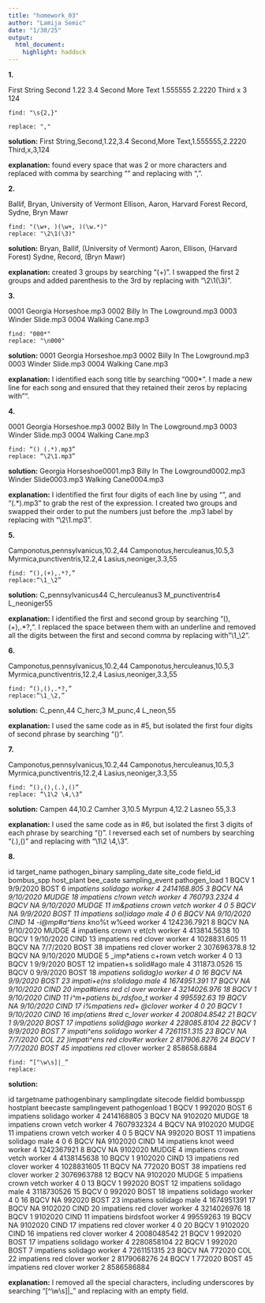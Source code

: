 ```yaml
---
title: "homework_03"
author: "Lamija Semic"
date: "1/30/25"
output: 
  html_document: 
    highlight: haddock
---
```



**1.**

First String    Second      1.22      3.4
Second          More Text   1.555555  2.2220
Third           x           3         124

```
find: "\s{2,}"

replace: ","
```

**solution:**
First String,Second,1.22,3.4
Second,More Text,1.555555,2.2220
Third,x,3,124


**explanation:**
found every space that was 2 or more characters and replaced with comma by searching "\s{2,}" and replacing with ",".


**2.**

Ballif, Bryan, University of Vermont
Ellison, Aaron, Harvard Forest
Record, Sydne, Bryn Mawr

```
find: "(\w+, )(\w+, )(\w.*)"
replace: "\2\1(\3)"
```

**solution:**
Bryan, Ballif, (University of Vermont)
Aaron, Ellison, (Harvard Forest)
Sydne, Record, (Bryn Mawr)

**explanation:** 
created 3 groups by searching "(\w+)". I swapped the first 2 groups and added parenthesis to the 3rd by replacing with "\2\1(\3)".


**3.**

0001 Georgia Horseshoe.mp3 0002 Billy In The Lowground.mp3 0003 Winder Slide.mp3 0004 Walking Cane.mp3

```
find: "000*"
replace: "\n000"
```

**solution:**
	0001 Georgia Horseshoe.mp3 
	0002 Billy In The Lowground.mp3 
	0003 Winder Slide.mp3 
	0004 Walking Cane.mp3

**explanation:**
I identified each song title by searching "000*". I made a new line for each song and ensured that they retained their zeros by replacing with "\n000".


**4.** 

0001 Georgia Horseshoe.mp3 
0002 Billy In The Lowground.mp3 
0003 Winder Slide.mp3 
0004 Walking Cane.mp3

```
find: “() (.*).mp3” 
replace: “\2\1.mp3”
```

**solution:**
Georgia Horseshoe0001.mp3 Billy In The Lowground0002.mp3 Winder Slide0003.mp3 Walking Cane0004.mp3

**explanation:** I identified the first four digits of each line by using “”, and “(.*).mp3” to grab the rest of the expression. I created two groups and swapped their order to put the numbers just before the .mp3 label by replacing with “\2\1.mp3”.


**5.**

Camponotus,pennsylvanicus,10.2,44 Camponotus,herculeanus,10.5,3 Myrmica,punctiventris,12.2,4 Lasius,neoniger,3.3,55

```
find: “(),(+),.*?,” 
replace:“\1_\2”
```

**solution:** 
C_pennsylvanicus44 C_herculeanus3 M_punctiventris4 L_neoniger55

**explanation:**
I identified the first and second group by searching “(),(+),.*?,“. I replaced the space between them with an underline and removed all the digits between the first and second comma by replacing with”\1_\2”.


**6.**

Camponotus,pennsylvanicus,10.2,44 Camponotus,herculeanus,10.5,3 Myrmica,punctiventris,12.2,4 Lasius,neoniger,3.3,55

```
find: “(),(),.*?,” 
replace:“\1_\2,”
```

**solution:**
C_penn,44 C_herc,3 M_punc,4 L_neon,55

**explanation:**
I used the same code as in #5, but isolated the first four digits of second phrase by searching “()”.


**7.**

Camponotus,pennsylvanicus,10.2,44 Camponotus,herculeanus,10.5,3 Myrmica,punctiventris,12.2,4 Lasius,neoniger,3.3,55

```
find: “(),(),(.),()” 
replace: “\1\2 \4,\3”
```

**solution:**
Campen 44,10.2 Camher 3,10.5 Myrpun 4,12.2 Lasneo 55,3.3

**explanation:**
I used the same code as in #6, but isolated the first 3 digits of each phrase by searching “()”. I reversed each set of numbers by searching “(.),()” and replacing with “\1\2 \4,\3”.


**8.**

id target_name pathogen_binary sampling_date site_code field_id bombus_spp host_plant bee_caste sampling_event pathogen_load 1 BQCV 1 9/9/2020 BOST 6 imp*atiens solidago worker 4 2414168.805 3 BQCV NA 9/10/2020 MUDGE 18 impatiens c!rown vetch worker 4 760793.2324 4 BQCV NA 9/10/2020 MUDGE 11 im&patiens crown
vetch    worker  4   0
5   BQCV    NA  9/9/2020    BOST    11  impatiens   sol)idago   male    4   0
6   BQCV    NA  9/10/2020   CIND    14  -i@mp#a^tiens   k*no%t
w%eed    worker  4   124236.7921
8   BQCV    NA  9/10/2020   MUDGE   4   impatiens   crown
v
et(ch worker 4 413814.5638 10 BQCV 1 9/10/2020 CIND 13 impatiens  red
clover  worker  4   1028831.605
11  BQCV    NA  7/7/2020    BOST    38  impatiens   red
clover  worker  2   307696378.8
12  BQCV    NA  9/10/2020   MUDGE   5   _imp*atiens c+rown
vetch    worker  4   0
13  BQCV    1   9/9/2020    BOST    12  impatien+s  solid#ago   male    4   311873.0526
15  BQCV    0   9/9/2020    BOST    18  _impatiens  solidag)o   worker  4   0
16  BQCV    NA  9/9/2020    BOST    23  impati+e(ns
s!olidago   male    4   1674951.391
17  BQCV    NA  9/10/2020   CIND    20  impa#tiens  red cl
over worker 4 3214026.976 18 BQCV 1 9/10/2020 CIND 11 i^m+patiens bi_rdsfoo_t worker 4 995592.63 19 BQCV NA 9/10/2020 CIND 17 i%mpatiens red+ @clover worker 4 0 20 BQCV 1 9/10/2020 CIND 16 imp(atiens #red c_lover worker 4 200804.8542 21 BQCV 1 9/9/2020 BOST 17 impatiens solid@ago worker 4 228085.8104 22 BQCV 1 9/9/2020 BOST 7 impati^ens solidago worker 4 7261151.315 23 BQCV NA 7/7/2020 COL 22 )impati^ens red clov#er worker 2 817906.8276 24 BQCV 1 7/7/2020 BOST 45 impatiens red_ cl)over worker 2 858658.6884

```
find: “[^\w\s]|_” 
replace:
```

**solution:**

id targetname pathogenbinary samplingdate sitecode fieldid bombusspp hostplant beecaste samplingevent pathogenload 1 BQCV 1 992020 BOST 6 impatiens solidago worker 4 2414168805 3 BQCV NA 9102020 MUDGE 18 impatiens crown vetch worker 4 7607932324 4 BQCV NA 9102020 MUDGE 11 impatiens crown vetch worker 4 0 5 BQCV NA 992020 BOST 11 impatiens solidago male 4 0 6 BQCV NA 9102020 CIND 14 impatiens knot weed worker 4 1242367921 8 BQCV NA 9102020 MUDGE 4 impatiens crown vetch worker 4 4138145638 10 BQCV 1 9102020 CIND 13 impatiens red clover worker 4 1028831605 11 BQCV NA 772020 BOST 38 impatiens red clover worker 2 3076963788 12 BQCV NA 9102020 MUDGE 5 impatiens crown vetch worker 4 0 13 BQCV 1 992020 BOST 12 impatiens solidago male 4 3118730526 15 BQCV 0 992020 BOST 18 impatiens solidago worker 4 0 16 BQCV NA 992020 BOST 23 impatiens solidago male 4 1674951391 17 BQCV NA 9102020 CIND 20 impatiens red clover worker 4 3214026976 18 BQCV 1 9102020 CIND 11 impatiens birdsfoot worker 4 99559263 19 BQCV NA 9102020 CIND 17 impatiens red clover worker 4 0 20 BQCV 1 9102020 CIND 16 impatiens red clover worker 4 2008048542 21 BQCV 1 992020 BOST 17 impatiens solidago worker 4 2280858104 22 BQCV 1 992020 BOST 7 impatiens solidago worker 4 7261151315 23 BQCV NA 772020 COL 22 impatiens red clover worker 2 8179068276 24 BQCV 1 772020 BOST 45 impatiens red clover worker 2 8586586884

**explanation:** 
I removed all the special characters, including underscores by searching “[^\w\s]|_” and replacing with an empty field.

